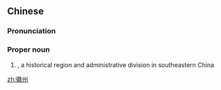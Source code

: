 ==Chinese==
{{zh-forms}}
{{wikipedia|lang=zh}}

===Pronunciation===
{{zh-pron
|m=Huīzhōu
|cat=pn
}}

===Proper noun===
{{zh-proper noun}}

# {{w|Huizhou (region)|Huizhou}}, a historical region and administrative division in southeastern China

[[zh:徽州]]